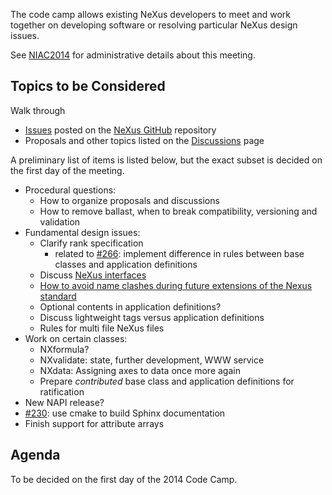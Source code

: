 The code camp allows existing NeXus developers to meet and work together on developing software or resolving particular NeXus design issues. 

See [[NIAC2014]] for administrative details about this meeting.

== Topics to be Considered ==

Walk through
* [https://github.com/nexusformat/definitions/issues Issues] posted on the [https://github.com/nexusformat NeXus GitHub] repository
* Proposals and other topics listed on the [[Discussions]] page

A preliminary list of items is listed below, but the exact subset is decided on the first day of the meeting.
* Procedural questions:
** How to organize proposals and discussions
** How to remove ballast, when to break compatibility, versioning and validation
* Fundamental design issues:
** Clarify rank specification
*** related to [https://github.com/nexusformat/definitions/issues/266 #266]: implement difference in rules between base classes and application definitions
** Discuss [[Objects or Interfaces|NeXus interfaces]]
** [[How to avoid name clashes during future extensions of the Nexus standard]]
** Optional contents in application definitions?
** Discuss lightweight tags versus application definitions
** Rules for multi file NeXus files
* Work on certain classes:
** NXformula?
** NXvalidate: state, further development, WWW service
** NXdata: Assigning axes to data once more again
** Prepare ''contributed'' base class and application definitions for ratification
* New NAPI release?
* [https://github.com/nexusformat/definitions/issues/230 #230]: use cmake to build Sphinx documentation
* Finish support for attribute arrays

== Agenda ==

To be decided on the first day of the 2014 Code Camp.